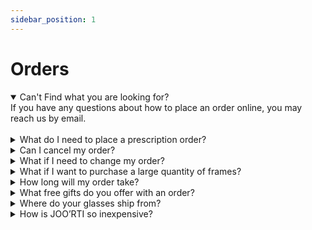 ```yaml
---
sidebar_position: 1
---
```


# Orders

<details open>
  <summary>Can't Find what you are looking for?</summary>
  <div>
    <div>
      If you have any questions about how to place an order online, you may
      reach us by email.
    </div>
    <br />
  </div>
</details>

<details>
  <summary>What do I need to place a prescription order?</summary>
  <div>
    <div>
      1.A photo of your prescription (dated within the last two years)
      <br />
      2.your PD
    </div>
    <br />
  </div>
</details>

<details>
  <summary>Can I cancel my order?</summary>
  <div>
    <div>
      As we strive to provide quick turnaround times for all of our glasses, it
      is difficult to accommodate cancellations.
      <br />
      You may cancel an order within 24 hours of purchasing your glasses and we
      will refund you in full as soon as possible.
      <br />
      If you would like to cancel but the glasses have already been shipped, you
      can return the glasses to us once you have received them. See our returns
      page here for more info on this.
    </div>
    <br />
  </div>
</details>

<details>
  <summary>What if I need to change my order?</summary>
  <div>
    <div>
      We try our best to process orders quickly, but we will do our best to
      accommodate any changes. The best way to change an order is to email us
      with all of your order details (name,order number etc) and any changes
      that you need.
    </div>
    <br />
  </div>
</details>

<details>
  <summary>What if I want to purchase a large quantity of frames?</summary>
  <div>
    <div>
      If you would like to order a larger quantity of glasses (corporate gifting
      or events etc)
      <br />
      please get in touch with us before purchasing. Email
      support#nineglasses.com and we can talk you through discounts, turnaround
      times and wholesale pricing.
    </div>
    <br />
  </div>
</details>

<details>
  <summary>How long will my order take?</summary>
  <div>
    <div>
   Prescription lenses take 3-4 working days before we ship them out. Shipping then depends on what option you choose at checkout.
 <br />

You will get a confirmation email once you have placed and order with us. You should then get a follow up email once your frames have been shipped. We will also send you a tracking link so you can keep an eye on delivery times.
</div>
<br />

  </div>
</details>

<details>
  <summary>What free gifts do you offer with an order?</summary>
  <div>
    <div>
      You will receive a complementary glasses case and glasses pouch. The
      glasses pouch can be used as cleaning cloth as well!
    </div>
    <br />
  </div>
</details>

<details>
  <summary>Where do your glasses ship from?</summary>
  <div>
    <div>All our products ship from Shanghai, China.</div>
    <br />
  </div>
</details>

<details>
  <summary>How is JOO’RTI so inexpensive?</summary>
  <div>
    <div>
      In short, we cut out the middlemen and retail costs while maintaining
      excellence. We complete all manufacturing under one roof and never cut
      corners on quality.
    </div>
    <br />
  </div>
</details>
